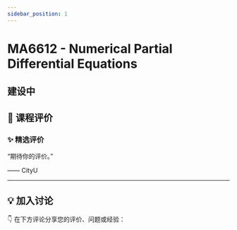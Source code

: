 ```yaml
---
sidebar_position: 1
---
```



# MA6612 - Numerical Partial Differential Equations

## 建设中

## **💬 课程评价**

### ✨ **精选评价**
<div className={commentStyles.commentBox}>
    <p className={commentStyles.commentText}>
        “期待你的评价。”
    </p>
    <p className={commentStyles.commentAuthor}>—— CityU</p>
</div>

---

## **💡 加入讨论**

👇 在下方评论分享您的评价、问题或经验：
<Utterances />
